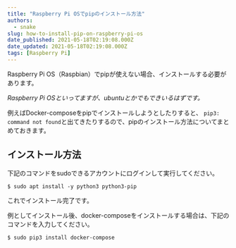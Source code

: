 ```yaml
---
title: "Raspberry Pi OSでpipのインストール方法"
authors:
  - snake
slug: how-to-install-pip-on-raspberry-pi-os
date_published: 2021-05-18T02:19:08.000Z
date_updated: 2021-05-18T02:19:08.000Z
tags: [Raspberry Pi]
---
```


Raspberry Pi OS（Raspbian）でpipが使えない場合、インストールする必要があります。

*Raspberry Pi OSといってますが、ubuntuとかでもできいるはずです。*

例えばDocker-composeをpipでインストールしようとしたりすると、 `pip3: command not found`と出てきたりするので、pipのインストール方法についてまとめておきます。

## インストール方法

下記のコマンドをsudoできるアカウントにログインして実行してください。

    $ sudo apt install -y python3 python3-pip

これでインストール完了です。

例としてインストール後、docker-composeをインストールする場合は、下記のコマンドを入力してください。

    $ sudo pip3 install docker-compose
